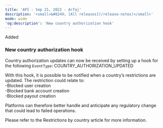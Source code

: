 ```yaml
---
title: 'API - Sep 21, 2022 - Arfaj'  
description: '<small>&#8249; [All releases](/release-notes)</small>'  
mode: wide  
'og:description': 'New country authorization hook'  
---
```

  
  <div class="pill pill-green rn-pill">Added</div> 
  
### New country authorization hook  

Country authorization updates can now be received by setting up a hook for the following `EventType`: COUNTRY_AUTHORIZATION_UPDATED  

With this hook, it is possible to be notified when a country’s restrictions are updated. The restriction could relate to:  
-Blocked user creation  
-Blocked bank account creation  
-Blocked payout creation  

Platforms can therefore better handle and anticipate any regulatory change that could lead to failed operations.  

Please refer to the Restrictions by country article for more information.